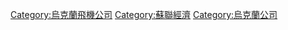 {{catmore|安托諾夫航空科學技術聯合體}}

[[Category:烏克蘭飛機公司|Category:烏克蘭飛機公司]]
[[Category:蘇聯經濟|Category:蘇聯經濟]]
[[Category:烏克蘭公司|Category:烏克蘭公司]]